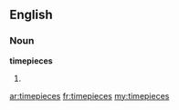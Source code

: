==English==

===Noun===
'''timepieces'''

# {{plural of|[[timepiece]]}}

[[ar:timepieces]]
[[fr:timepieces]]
[[my:timepieces]]